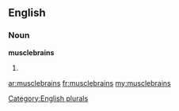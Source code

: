 ==English==

===Noun===
'''musclebrains'''

# {{plural of|[[musclebrain]]}}

[[Category:English plurals]]

[[ar:musclebrains]]
[[fr:musclebrains]]
[[my:musclebrains]]